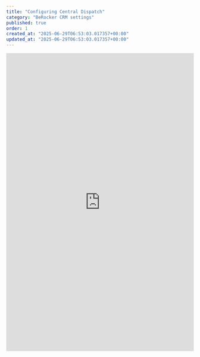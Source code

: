 ```yaml
---
title: "Configuring Central Dispatch"
category: "BeRocker CRM settings"
published: true
order: 1
created_at: "2025-06-29T06:53:03.017357+00:00"
updated_at: "2025-06-29T06:53:03.017357+00:00"
---
```


<iframe
  src="https://scribehow.com/embed/Configure_Central_Dispatch_User_Settings_in_BeRocker_CRM__gSh8AXzkRemUXkyPjiHrbw?as=scrollable"
  width="100%"
  height="800"
  frameborder="0"
  allowfullscreen
></iframe>
